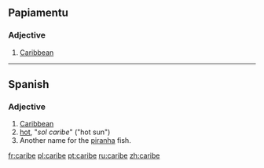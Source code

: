 ==Papiamentu==

===Adjective===
{{infl|pap|adjective}}

# [[Caribbean]]

----

==Spanish==

===Adjective===
{{es-adj|f=caribe}}

# [[Caribbean]]
# [[hot]], "''sol caribe''" ("hot sun")
# Another name for the [[piranha]] fish.

[[fr:caribe]]
[[pl:caribe]]
[[pt:caribe]]
[[ru:caribe]]
[[zh:caribe]]